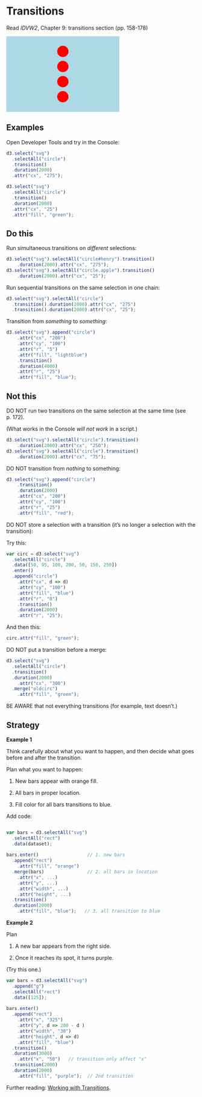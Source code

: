 # Transitions <i class="far fa-paper-plane"></i>

<script src="https://d3js.org/d3.v7.js"></script>

Read *IDVW2*, Chapter 9: transitions section (pp. 158-178)

<svg width="300" height="200">
	<rect x="0" y="0" width="300" height="200" fill="lightblue"></rect>
	<circle cx="150" cy="40" r="15" fill="red"></circle>
	<circle cx="150" cy="80" r="15" fill="red"></circle>
	<circle id="henry" cx="150" cy="120" r="15" fill="red"></circle>
	<circle class="apple" cx="150" cy="160" r="15" fill="red"></circle>
</svg>

## Examples

Open Developer Tools and try in the Console:

``` js
d3.select("svg")
  .selectAll("circle")
  .transition()
  .duration(2000)
  .attr("cx", "275");
```  

``` js
d3.select("svg")
  .selectAll("circle")
  .transition()
  .duration(2000)
  .attr("cx", "25")
  .attr("fill", "green");
```  
  
## Do this

Run simultaneous transitions on *different* selections:

``` js
d3.select("svg").selectAll("circle#henry").transition()
    .duration(2000).attr("cx", "275");
d3.select("svg").selectAll("circle.apple").transition()
    .duration(2000).attr("cx", "25");
```

Run sequential transitions on the same selection in one chain:

``` js
d3.select("svg").selectAll("circle")
  .transition().duration(2000).attr("cx", "275")
  .transition().duration(2000).attr("cx", "25");
```

Transition from *something* to *something*:

``` js
d3.select("svg").append("circle")
    .attr("cx", "200")
    .attr("cy", "100")
    .attr("r", "5")
    .attr("fill", "lightblue")
    .transition()
    .duration(4000)
    .attr("r", "25")
    .attr("fill", "blue");
```    

## Not this

DO NOT run two transitions on the same selection at the same time (see p. 172).

(What works in the Console *will not work* in a script.)

``` js
d3.select("svg").selectAll("circle").transition()
    .duration(2000).attr("cx", "250");
d3.select("svg").selectAll("circle").transition()
    .duration(2000).attr("cx", "75");
```

DO NOT transition from *nothing* to something:

``` js
d3.select("svg").append("circle")
    .transition()
    .duration(2000)
    .attr("cx", "200")
    .attr("cy", "100")
    .attr("r", "25")
    .attr("fill", "red");
```    

DO NOT store a selection with a transition (it's no longer a selection with the transition):

Try this:

``` js
var circ = d3.select("svg")
  .selectAll("circle")
  .data([50, 95, 100, 200, 50, 150, 250])
  .enter()
  .append("circle")
    .attr("cx", d => d)
    .attr("cy", "100")
    .attr("fill", "blue")
    .attr("r", "0")
    .transition()
    .duration(2000)
    .attr("r", "25");
```    

And then this:

``` js
circ.attr("fill", "green");
```

DO NOT put a transition before a merge:

``` js
d3.select("svg")
  .selectAll("circle")
  .transition()
  .duration(2000)
    .attr("cx", "300")
  .merge("oldcirc")
    .attr("fill", "green");
```

BE AWARE that not everything transitions (for example, text doesn't.)


## Strategy

**Example 1**

Think carefully about what you want to happen, and then decide what goes before and after the transition.

Plan what you want to happen:

1. New bars appear with orange fill.

2. All bars in proper location.

3. Fill color for all bars transitions to blue.

Add code:


``` js

var bars = d3.selectAll("svg")
  .selectAll("rect")
  .data(dataset);
  
bars.enter()                  // 1. new bars
  .append("rect")
    .attr("fill", "orange")
  .merge(bars)                // 2. all bars in location
    .attr("x", ...)
    .attr("y", ...)
    .attr("width", ...)
    .attr("height", ...)
  .transition()
  .duration(2000)
    .attr("fill", "blue");   // 3. all transition to blue
```

**Example 2**

Plan

1. A new bar appears from the right side.

2. Once it reaches its spot, it turns purple.
  
(Try this one.)  
  
``` js
var bars = d3.selectAll("svg")
  .append("g")
  .selectAll("rect")
  .data([125]);
  
bars.enter()                 
  .append("rect")
    .attr("x", "325")
    .attr("y", d => 200 - d )
    .attr("width", "30")
    .attr("height", d => d)
    .attr("fill", "blue")
  .transition()
  .duration(3000)
    .attr("x", "50")   // transition only affect "x"
  .transition(2000)
  .duration(2000)
    .attr("fill", "purple");  // 2nd transition
```    
    
Further reading: [Working with Transitions](https://bost.ocks.org/mike/transition/){target="_blank"}.     
